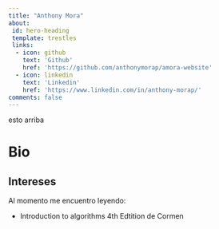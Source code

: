 ```yaml
---
title: "Anthony Mora"
about:
 id: hero-heading
 template: trestles
 links:
  - icon: github
    text: 'Github'
    href: 'https://github.com/anthonymorap/amora-website'
  - icon: linkedin
    text: 'Linkedin'
    href: 'https://www.linkedin.com/in/anthony-morap/'
comments: false
---
```



esto arriba

:::{#hero-heading}
# Bio

## Intereses

Al momento me encuentro leyendo:

- Introduction to algorithms 4th Edtition de Cormen
:::